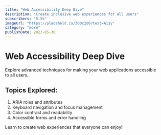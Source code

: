 ```yaml
---
title: "Web Accessibility Deep Dive"
description: "Create inclusive web experiences for all users"
subscribers: "5.5k"
imageUrl: "https://placehold.co/300x200?text=A11y"
category: "more"
publishDate: 2023-05-30
---
```


# Web Accessibility Deep Dive

Explore advanced techniques for making your web applications accessible to all users.

## Topics Explored:

1. ARIA roles and attributes
2. Keyboard navigation and focus management
3. Color contrast and readability
4. Accessible forms and error handling

Learn to create web experiences that everyone can enjoy!
